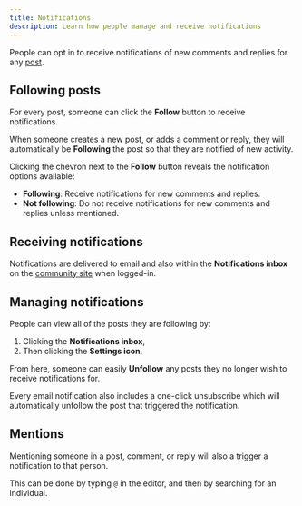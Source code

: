 ```yaml
---
title: Notifications
description: Learn how people manage and receive notifications
---
```


People can opt in to receive notifications of new comments and replies for any [post](/posts-and-comments).

## Following posts

For every post, someone can click the **Follow** button to receive notifications.

When someone creates a new post, or adds a comment or reply, they will automatically be **Following** the post so that they are notified of new activity.

Clicking the chevron next to the **Follow** button reveals the notification options available:

- **Following**: Receive notifications for new comments and replies.
- **Not following**: Do not receive notifications for new comments and replies unless mentioned.

## Receiving notifications

Notifications are delivered to email and also within the **Notifications inbox** on the [community site](/community-site) when logged-in.

## Managing notifications

People can view all of the posts they are following by:

1. Clicking the **Notifications inbox**,
2. Then clicking the **Settings icon**.

From here, someone can easily **Unfollow** any posts they no longer wish to receive notifications for.

Every email notification also includes a one-click unsubscribe which will automatically unfollow the post that triggered the notification.

## Mentions

Mentioning someone in a post, comment, or reply will also a trigger a notification to that person.

This can be done by typing `@` in the editor, and then by searching for an individual.
